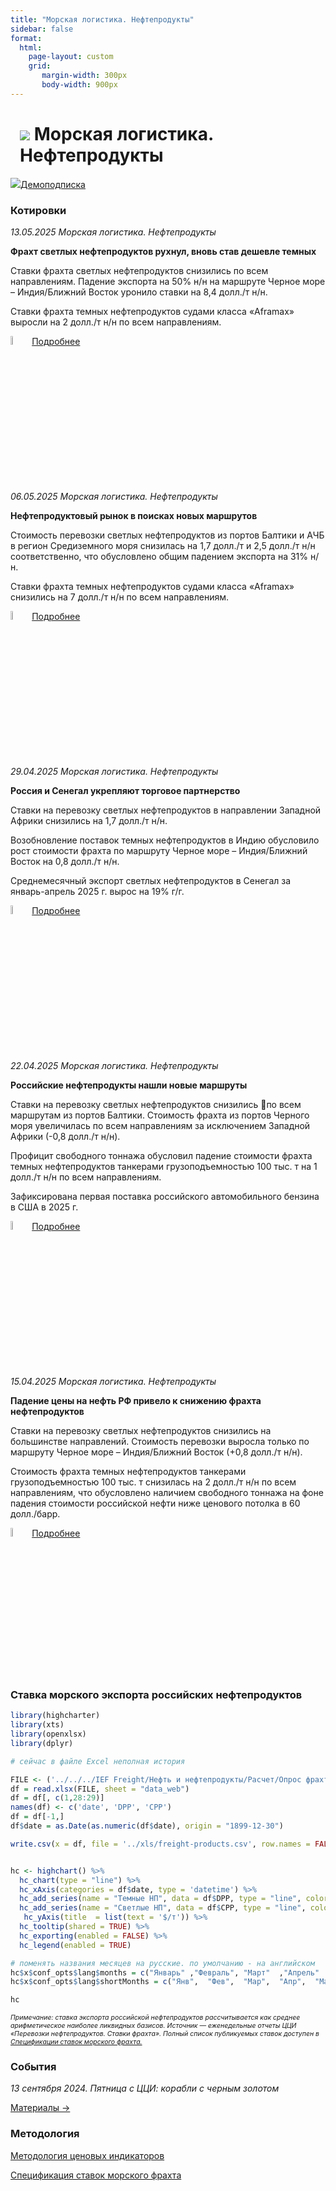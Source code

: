 ```yaml
---
title: "Морская логистика. Нефтепродукты"
sidebar: false
format: 
  html:
    page-layout: custom
    grid:
       margin-width: 300px
       body-width: 900px
---
```


# ![](../images/icon-ship.svg) Морская логистика. Нефтепродукты {.my-custom-class style="margin-left:3%;"}

![](../images/icon-subscription.svg)[Демоподписка](../demo-subscription.qmd)

::::: {.grid style="margin-left:0%"}
::: {.g-col-12 .g-col-sm-12 .g-col-xs-12 .g-col-xl-6 .g-col-md-6 .g-col-lg-6}
### Котировки

*13.05.2025 Морская логистика. Нефтепродукты*

**Фрахт светлых нефтепродуктов рухнул, вновь став дешевле темных**

Ставки фрахта светлых нефтепродуктов снизились по всем направлениям. Падение экспорта на 50% н/н на маршруте Черное море – Индия/Ближний Восток уронило ставки на 8,4 долл./т н/н.

Ставки фрахта темных нефтепродуктов судами класса «Aframax» выросли на 2 долл./т н/н по всем направлениям.

![](../images/icon-locker.svg){width="6%"} [Подробнее](../demo-subscription.qmd)

*06.05.2025 Морская логистика. Нефтепродукты*

**Нефтепродуктовый рынок в поисках новых маршрутов**

Стоимость перевозки светлых нефтепродуктов из портов Балтики и АЧБ в регион Средиземного моря снизилась на 1,7 долл./т и 2,5 долл./т н/н соответственно, что обусловлено общим падением экспорта на 31% н/н.

Ставки фрахта темных нефтепродуктов судами класса «Aframax» снизились на 7 долл./т н/н по всем направлениям.

![](../images/icon-locker.svg){width="6%"} [Подробнее](../demo-subscription.qmd)

*29.04.2025 Морская логистика. Нефтепродукты*

**Россия и Сенегал укрепляют торговое партнерство**

Ставки на перевозку светлых нефтепродуктов в направлении Западной Африки снизились на 1,7 долл./т н/н.

Возобновление поставок темных нефтепродуктов в Индию обусловило рост стоимости фрахта по маршруту Черное море – Индия/Ближний Восток на 0,8 долл./т н/н.

Среднемесячный экспорт светлых нефтепродуктов в Сенегал за январь-апрель 2025 г. вырос на 19% г/г.

![](../images/icon-locker.svg){width="6%"} [Подробнее](../demo-subscription.qmd)

*22.04.2025 Морская логистика. Нефтепродукты*

**Российские нефтепродукты нашли новые маршруты**

Ставки на перевозку светлых нефтепродуктов снизились по всем маршрутам из портов Балтики. Стоимость фрахта из портов Черного моря увеличилась по всем направлениям за исключением Западной Африки (-0,8 долл./т н/н).

Профицит свободного тоннажа обусловил падение стоимости фрахта темных нефтепродуктов танкерами грузоподъемностью 100 тыс. т на 1 долл./т н/н по всем направлениям.

Зафиксирована первая поставка российского автомобильного бензина в США в 2025 г.

![](../images/icon-locker.svg){width="6%"} [Подробнее](../demo-subscription.qmd)

*15.04.2025 Морская логистика. Нефтепродукты*

**Падение цены на нефть РФ привело к снижению фрахта нефтепродуктов**

Ставки на перевозку светлых нефтепродуктов снизились на большинстве направлений. Стоимость перевозки выросла только по маршруту Черное море – Индия/Ближний Восток (+0,8 долл./т н/н).

Стоимость фрахта темных нефтепродуктов танкерами грузоподъемностью 100 тыс. т снизилась на 2 долл./т н/н по всем направлениям, что обусловлено наличием свободного тоннажа на фоне падения стоимости российской нефти ниже ценового потолка в 60 долл./барр.

![](../images/icon-locker.svg){width="6%"} [Подробнее](../demo-subscription.qmd)
:::

::: {.g-col-12 .g-col-sm-12 .g-col-xs-12 .g-col-xl-6 .g-col-md-6 .g-col-lg-6}
### Ставка морского экспорта российских нефтепродуктов

```r

library(highcharter)
library(xts)
library(openxlsx)
library(dplyr)

# сейчас в файле Excel неполная история 

FILE <- ('../../../IEF Freight/Нефть и нефтепродукты/Расчет/Опрос фрахт БД.xlsx')
df = read.xlsx(FILE, sheet = "data_web")
df = df[, c(1,28:29)]
names(df) <- c('date', 'DPP', 'CPP')
df = df[-1,]
df$date = as.Date(as.numeric(df$date), origin = "1899-12-30")

write.csv(x = df, file = '../xls/freight-products.csv', row.names = FALSE)


hc <- highchart() %>%
  hc_chart(type = "line") %>%
  hc_xAxis(categories = df$date, type = 'datetime') %>%
  hc_add_series(name = "Темные НП", data = df$DPP, type = "line", color = "#1A4AFC", marker = list(enabled = FALSE)) %>%
  hc_add_series(name = "Светлые НП", data = df$CPP, type = "line", color = "#FF7900", marker = list(enabled = FALSE)) %>%
   hc_yAxis(title  = list(text = '$/т')) %>% 
  hc_tooltip(shared = TRUE) %>%
  hc_exporting(enabled = FALSE) %>%
  hc_legend(enabled = TRUE)

# поменять названия месяцев на русские. по умолчанию - на английском
hc$x$conf_opts$lang$months = c("Январь"	,"Февраль",	"Март"	,"Апрель"	,"Май",	"Июнь", "Июль",	"Август",	"Сентябрь",	"Октябрь",	"Ноябрь",	"Декабрь")
hc$x$conf_opts$lang$shortMonths = c("Янв", 	"Фев",	"Мар",	"Апр",	"Май",	"Июн",	"Июл",	"Авг",	"Сен",	"Окт",	"Ноя",	"Дек")

hc
```

[*Примечание: ставка экспорта российской нефтепродуктов рассчитывается как среднее арифметическое наиболее ликвидных базисов. Источник — еженедельные отчеты ЦЦИ «Перевозки нефтепродуктов. Ставки фрахта». Полный список публикуемых ставок доступен в [Спецификации ставок морского фрахта.](../methodology/specs-freight.qmd)*]{style="font-size:0.75em"}

### События

*13 сентября 2024. Пятница с ЦЦИ: корабли с черным золотом*

[Материалы →](../events/2024-09-13-crude.qmd)
:::
:::::

::::: {.grid style="margin-left:0%"}
::: {.g-col-12 .g-col-sm-12 .g-col-xs-12 .g-col-xl-6 .g-col-md-6 .g-col-lg-6}
### Методология

[Методология ценовых индикаторов](../methodology/methodology-benchmark-pbc.qmd)

[Спецификация ставок морского фрахта](../methodology/specs-freight.qmd)
:::

::: {.g-col-12 .g-col-sm-12 .g-col-xs-12 .g-col-xl-6 .g-col-md-6 .g-col-lg-6}
:::
:::::
